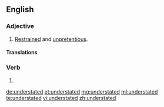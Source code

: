 ==English==

===Adjective===
{{en-adj}}

# [[restrained|Restrained]] and [[unpretentious]].

====Translations====
{{trans-top}}
{{trans-mid}}
{{trans-bottom}}

===Verb===
{{head|en|verb form}}

# {{en-past of|understate}}

[[de:understated]]
[[et:understated]]
[[mg:understated]]
[[ml:understated]]
[[te:understated]]
[[vi:understated]]
[[zh:understated]]
